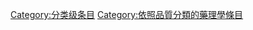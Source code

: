 {{catmore1|[[Wikipedia:药理学专题|Wikipedia:药理学专题]]}}
{{Articles by Quality|topic=药理学|project=药理学|format=TOC}}
{{emptycat}}

[[Category:分类级条目|Category:分类级条目]]
[[Category:依照品質分類的藥理學條目|Category:依照品質分類的藥理學條目]]